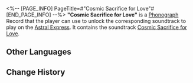 <%-- [PAGE_INFO]
PageTitle=#"Cosmic Sacrifice for Love"#
[END_PAGE_INFO] --%>
{{Item Infobox
|id          = 210226
|image       = Item Cosmic Sacrifice for Love.png
|type        = Disk
|invCategory = Valuables
|rarity      = 3
|effect      = 
|description = A record that can be played on the Express' phonograph. It might be a chance acquisition or a gift from someone else. All sorts of memories surge up when the music plays &mdash; the smiles, encounters, touches, and the excitement of battle. Maybe that is why people still collect records even as society rapidly advances.<br />The current record contains the track, "Cosmic Sacrifice for Love."
}}
{{Description|''As though fireworks were set off upon the skies, love and death bloom simultaneously.''}}
'''"Cosmic Sacrifice for Love"''' is a [[Phonograph]] Record that the player can use to unlock the corresponding soundtrack to play on the [[Astral Express]]. It contains the soundtrack [[Cosmic Sacrifice for Love]].

==Other Languages==
{{Other Languages
|en   = "Cosmic Sacrifice for Love"
|zhs  = 《宇宙殉情时》
|zht  = 《宇宙殉情時》
|ja   = 『宇宙が殉情する時』
|ko   = ≪우주가 사랑을 위해 목숨을 바칠 때≫
|es   = Sacrificio cósmico por amor
|fr   = «&nbsp;Cosmic Sacrifice for Love&nbsp;»
|ru   = Cosmic Sacrifice for Love
|th   = Cosmic Sacrifice for Love
|vi   = "Vũ Trụ Chết Vì Yêu"
|de   = „Kosmische Aufopferung für die Liebe“
|id   = "Cosmic Sacrifice for Love"
|pt   = "Cosmic Sacrifice for Love"
}}

==Change History==
{{Change History|1.5}}